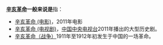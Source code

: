 '''[[辛亥革命|辛亥革命]]一般来说是'''指：

*[[辛亥革命_(电影)|辛亥革命 (电影)]]，2011年电影
*[[辛亥革命_(电视剧)|辛亥革命 (电视剧)]]，[[中国中央电视台|中国中央电视台]]2011年播出的大型历史剧。
*[[辛亥革命|辛亥革命（战争）]]1911年至1912年初发生于中国的一场革命。

{{消歧义|X辛|cat=四字消歧义}}